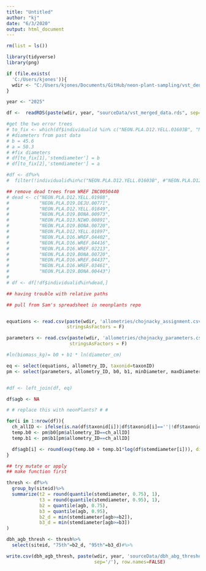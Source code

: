 ```yaml
---
title: "Untitled"
author: "kj"
date: "6/3/2020"
output: html_document
---
```


```r
rm(list = ls())

library(tidyverse)
library(png)

if (file.exists(
  'C:/Users/kjones')){
  wdir <- "C:/Users/kjones/Documents/GitHub/neon-plant-sampling/vst_dendrometer"
}

year <- "2025"

df <-  readRDS(paste(wdir, year, "sourceData/vst_merged_data.rds", sep='/'))

#get the two error trees
# to_fix <- which(df$individualid %in% c("NEON.PLA.D12.YELL.01603B", "NEON.PLA.D12.YELL.01603"))
# #diameters from past data
# b = 45.6
# a = 50.3
# #fix diameters
# df[to_fix[1],'stemdiameter'] = b
# df[to_fix[2],'stemdiameter'] = a

#df <- df%>%
#  filter(!individualid%in%c("NEON.PLA.D12.YELL.01603B", #"NEON.PLA.D12.YELL.01603"))

## remove dead trees from WREF INC0050440
# dead <- c("NEON.PLA.D12.YELL.01988",
#           "NEON.PLA.D19.DEJU.00771",
#           "NEON.PLA.D12.YELL.01849",
#           "NEON.PLA.D19.BONA.00973",
#           "NEON.PLA.D13.NIWO.00891", 
#           "NEON.PLA.D19.BONA.00720",
#           "NEON.PLA.D12.YELL.01897",
#           "NEON.PLA.D16.WREF.04402",
#           "NEON.PLA.D16.WREF.04416", 
#           "NEON.PLA.D16.WREF.02213",
#           "NEON.PLA.D19.BONA.00720",
#           "NEON.PLA.D16.WREF.04437",
#           "NEON.PLA.D16.WREF.03461",
#           "NEON.PLA.D19.BONA.00443") 
# 
# df <- df[!df$individualid%in%dead,]

```


```r

## having trouble with relative paths

## pull from Sam's spreadsheet in neonplants repo


equations <- read.csv(paste(wdir, 'allometries/chojnacky_assignment.csv', sep='/'),
                      stringsAsFactors = F)

parameters <- read.csv(paste(wdir, 'allometries/chojnacky_parameters.csv', sep='/'),
                       stringsAsFactors = F)

```



```r


#ln(biomass_kg)= b0 + b1 * ln(diameter_cm)

eq <- select(equations, allometry_ID, taxonid=taxonID)
pm <- select(parameters, allometry_ID, b0, b1, minDiameter, maxDiameter)


#df <- left_join(df, eq)

df$agb <- NA

# # replace this with neonPlants? # #

for(i in 1:nrow(df)){
  ch_allID <- ifelse(is.na(df$taxonid[i])|df$taxonid[i]==''|!df$taxonid[i]%in%eq$taxonid, "H7", eq$allometry_ID[eq$taxonid==df$taxonid[i]])
  temp.b0 <- pm$b0[pm$allometry_ID==ch_allID]
  temp.b1 <- pm$b1[pm$allometry_ID==ch_allID]

  df$agb[i] <- round(exp(temp.b0 + temp.b1*log(df$stemdiameter[i])), digits=1)
}

## try mutate or apply
## make function first


```


```r

thresh <- df%>%
  group_by(siteid)%>%
  summarize(t2 = round(quantile(stemdiameter, 0.75), 1),
            t3 = round(quantile(stemdiameter, 0.95), 1),
            b2 = quantile(agb, 0.75),
            b3 = quantile(agb, 0.95),
            b2_d = min(stemdiameter[agb>=b2]),
            b3_d = min(stemdiameter[agb>=b3])
)


```


```r

dbh_agb_thresh <- thresh%>%
  select(siteid, "75th"=b2_d, "95th"=b3_d)#%>%

```


```r

write.csv(dbh_agb_thresh, paste(wdir, year, 'sourceData/dbh_abg_thresholds.csv', 
                                sep='/'), row.names=FALSE)

```


